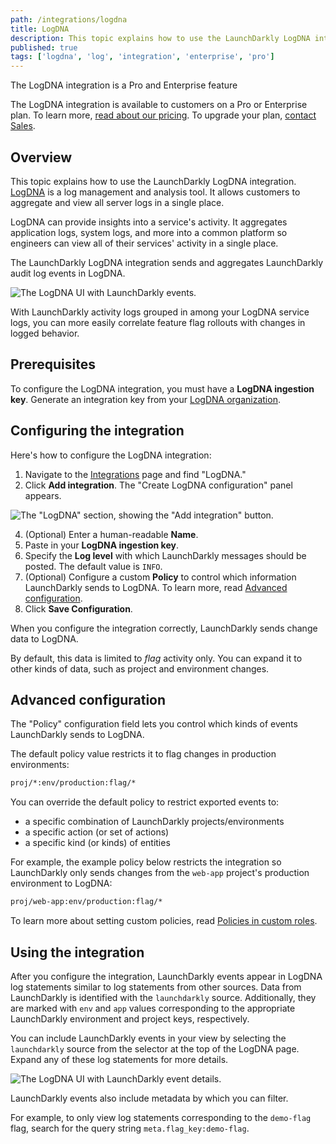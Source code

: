 ```yaml
---
path: /integrations/logdna
title: LogDNA
description: This topic explains how to use the LaunchDarkly LogDNA integration. LogDNA is a log management and analysis tool which allows customers to aggregate and view all server logs in a single place.
published: true
tags: ['logdna', 'log', 'integration', 'enterprise', 'pro']
---
```


<Callout intent="primary">
  <CalloutTitle>The LogDNA integration is a Pro and Enterprise feature</CalloutTitle>
  <CalloutDescription>

The LogDNA integration is available to customers on a Pro or Enterprise plan. To learn more, [read about our pricing](https://launchdarkly.com/pricing/). To upgrade your plan, [contact Sales](https://launchdarkly.com/contact-sales/).

  </CalloutDescription>
</Callout>

## Overview

This topic explains how to use the LaunchDarkly LogDNA integration. [LogDNA](https://www.logdna.com/) is a log management and analysis tool. It allows customers to aggregate and view all server logs in a single place.

LogDNA can provide insights into a service's activity. It aggregates application logs, system logs, and more into a common platform so engineers can view all of their services' activity in a single place.

The LaunchDarkly LogDNA integration sends and aggregates LaunchDarkly audit log events in LogDNA.

![The LogDNA UI with LaunchDarkly events.](logdna-events-no-details.png)

With LaunchDarkly activity logs grouped in among your LogDNA service logs, you can more easily correlate feature flag rollouts with changes in logged behavior.

## Prerequisites

To configure the LogDNA integration, you must have a **LogDNA ingestion key**. Generate an integration key from your [LogDNA organization](https://app.logdna.com/manage/api-keys).

## Configuring the integration

Here's how to configure the LogDNA integration:

1. Navigate to the [Integrations](https://app.launchdarkly.com/default/integrations) page and find "LogDNA."
2. Click **Add integration**. The "Create LogDNA configuration" panel appears.

![The "LogDNA" section, showing the "Add integration" button.](logdna-card.png)

4. (Optional) Enter a human-readable **Name**.
5. Paste in your **LogDNA ingestion key**.
6. Specify the **Log level** with which LaunchDarkly messages should be posted. The default value is `INFO`.
7. (Optional) Configure a custom **Policy** to control which information LaunchDarkly sends to LogDNA. To learn more, read [Advanced configuration](#advanced-configuration).
8. Click **Save Configuration**.

When you configure the integration correctly, LaunchDarkly sends change data to LogDNA.

By default, this data is limited to _flag_ activity only. You can expand it to other kinds of data, such as project and environment changes.

## Advanced configuration

The "Policy" configuration field lets you control which kinds of events LaunchDarkly sends to LogDNA.

The default policy value restricts it to flag changes in production environments:

<CodeSample>
<CSTab label="Policy example">

```txt
proj/*:env/production:flag/*
```

</CSTab>
</CodeSample>

You can override the default policy to restrict exported events to:

- a specific combination of LaunchDarkly projects/environments
- a specific action (or set of actions)
- a specific kind (or kinds) of entities

For example, the example policy below restricts the integration so LaunchDarkly only sends changes from the `web-app` project's production environment to LogDNA:

<CodeSample>
<CSTab label="Policy example">

```txt
proj/web-app:env/production:flag/*
```

</CSTab>
</CodeSample>

To learn more about setting custom policies, read [Policies in custom roles](/home/members/role-policies).

## Using the integration

After you configure the integration, LaunchDarkly events appear in LogDNA log statements similar to log statements from other sources. Data from LaunchDarkly is identified with the `launchdarkly` source. Additionally, they are marked with `env` and `app` values corresponding to the appropriate LaunchDarkly environment and project keys, respectively.

You can include LaunchDarkly events in your view by selecting the `launchdarkly` source from the selector at the top of the LogDNA page. Expand any of these log statements for more details.

![The LogDNA UI with LaunchDarkly event details.](logdna-event-details.png)

LaunchDarkly events also include metadata by which you can filter.

For example, to only view log statements corresponding to the `demo-flag` flag, search for the query string `meta.flag_key:demo-flag`.
